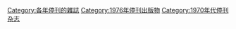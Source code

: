 [[Category:各年停刊的雜誌|Category:各年停刊的雜誌]]
[[Category:1976年停刊出版物|Category:1976年停刊出版物]]
[[Category:1970年代停刊杂志|Category:1970年代停刊杂志]]